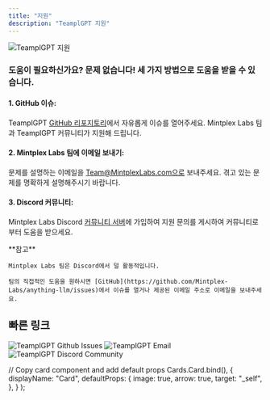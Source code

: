 ```yaml
---
title: "지원"
description: "TeamplGPT 지원"
---
```



<Image
  src="/images/getting-started/support/header-image.png"
  height={1080}
  width={1920}
  quality={100}
  alt="TeamplGPT 지원"
/>

### 도움이 필요하신가요? 문제 없습니다! 세 가지 방법으로 도움을 받을 수 있습니다.

#### 1. GitHub 이슈:

TeamplGPT [GitHub 리포지토리](https://github.com/Mintplex-Labs/anything-llm/issues)에서 자유롭게 이슈를 열어주세요. Mintplex Labs 팀과 TeamplGPT 커뮤니티가 지원해 드립니다.

#### 2. Mintplex Labs 팀에 이메일 보내기:

문제를 설명하는 이메일을 Team@MintplexLabs.com으로 보내주세요. 겪고 있는 문제를 명확하게 설명해주시기 바랍니다.

#### 3. Discord 커뮤니티:

Mintplex Labs Discord [커뮤니티 서버](https://discord.gg/Dh4zSZCdsC)에 가입하여 지원 문의를 게시하여 커뮤니티로부터 도움을 받으세요.

<Callout type="warning" emoji="⚠️">
  **참고**

    Mintplex Labs 팀은 Discord에서 덜 활동적입니다.

    팀의 직접적인 도움을 원하시면 [GitHub](https://github.com/Mintplex-Labs/anything-llm/issues)에서 이슈를 열거나 제공된 이메일 주소로 이메일을 보내주세요.
</Callout>

## 빠른 링크

<Cards>
  <Card title="Github 이슈" href="https://github.com/Mintplex-Labs/anything-llm/issues"> 
    <Image
      src="/images/getting-started/support/github.png" 
      height={1080} 
      width={1920} 
      quality={100}
      alt="TeamplGPT Github Issues"
    />
  </Card>

<Card title="이메일" href="mailto:team@mintplexlabs.com">
  <Image
    src="/images/getting-started/support/email.png"
    height={1080}
    width={1920}
    quality={100}
    alt="TeamplGPT Email"
  />
</Card>

  <Card title="Discord 커뮤니티 초대" href="https://discord.gg/Dh4zSZCdsC"> 
    <Image
      src="/images/getting-started/support/discord.png" 
      height={1080} 
      width={1920}
      quality={100} 
      alt="TeamplGPT Discord Community"
    />
  </Card>
</Cards>

  // Copy card component and add default props
  Cards.Card.bind(),
  {
    displayName: "Card",
    defaultProps: {
      image: true,
      arrow: true,
      target: "_self",
    },
  }
);

<style global jsx>{`
  img {
    aspect-ratio: 16/9;
    object-fit: cover;
  }
`}</style>
